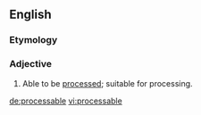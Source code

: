 ==English==

===Etymology===
{{suffix|process|able|lang=en}}

===Adjective===
{{en-adj}}

# Able to be [[processed]]; suitable for processing.

[[de:processable]]
[[vi:processable]]